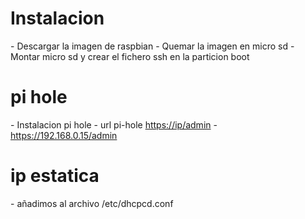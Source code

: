 = Instalacion =
- Descargar la imagen de raspbian
{{{bash
curl -L -o raspbian_lite.zip https://downloads.raspberrypi.org/raspbian_lite_latest
}}}
- Quemar la imagen en micro sd
{{{bash
unzip -p raspbian_lite.zip | sudo dd of=/dev/sdb bs=4M conv=fsync
}}}
- Montar micro sd y crear el fichero ssh en la particion boot
{{{bash
udisksctl mount -b /dev/sdb1
cd /media/jb/boot
touch ssh
}}}
= pi hole =
- Instalacion pi hole
{{{bash
curl -sSL https://install.pi-hole.net | bash
}}}
- url pi-hole https://ip/admin
- [[https://192.168.0.15/admin]]
= ip estatica =
- añadimos al archivo /etc/dhcpcd.conf
{{{bash
interface eth0
# ip por la que va a escuchar con su mascara
static ip_address=192.168.0.100/24
# el gateway puerta de enlace
static routers=192.168.0.1
}}}
